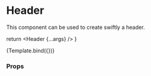 
<Meta title="Components/Header/Header" component={Header} />

# Header

This component can be used to create swiftly a header.

  return <Header {...args} />
}

<Canvas>
  <Story name="Default" args={{ title: 'Header Title' }}>
    {Template.bind({})}
  </Story>
</Canvas>

### Props

<ArgsTable story="Default" />
